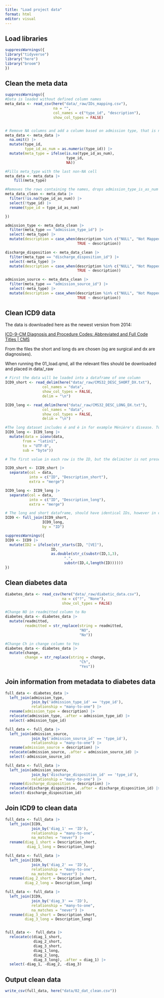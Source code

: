 ```yaml
---
title: "Load project data"
format: html
editor: visual
---
```


## Load libraries

```r
suppressWarnings({
library("tidyverse")
library("here")
library("broom")
})
```

## Clean the meta data

```r
suppressWarnings({
#Data is loaded without defined column names
meta_data <- read_csv(here("data/_raw/IDs_mapping.csv"),
                      na = "", 
                      col_names = c("type_id", "description"), 
                      show_col_types = FALSE)


# Remove NA columns and add a column based on admission type, that is numeric. The NA values in this, will be the names of the type of metadata the id describes. Also adds a meta_type column, which has the type in the cells that are NAs in the numeric type_id_as_num
meta_data <- meta_data |> 
  na.omit() |> 
  mutate(type_id, 
         type_id_as_num = as.numeric(type_id)) |> 
  mutate(meta_type = ifelse(is.na(type_id_as_num), 
                            type_id, 
                            NA))

#Fills meta_type with the last non-NA cell 
meta_data <- meta_data |> 
    fill(meta_type)

#Removes the rows containing the names, drops admission_type_is_as_num
meta_data_clean <- meta_data |> 
  filter(!is.na(type_id_as_num)) |> 
  select(!type_id) |> 
  rename(type_id = type_id_as_num)

})

admission_type <- meta_data_clean |> 
  filter(meta_type == "admission_type_id") |> 
  select(-meta_type) |> 
  mutate(description = case_when(description %in% c("NULL", "Not Mapped", "Not Available") ~ NA, 
                                 TRUE ~ description))

discharge_disposition <- meta_data_clean |> 
  filter(meta_type == "discharge_disposition_id") |> 
  select(-meta_type) |> 
  mutate(description = case_when(description %in% c("NULL", "Not Mapped", "Unknown/Invalid") ~ NA, 
                                 TRUE ~ description))

admission_source <- meta_data_clean |> 
  filter(meta_type == "admission_source_id") |> 
  select(-meta_type) |> 
  mutate(description = case_when(description %in% c("NULL", "Not Mapped", "Unknown/Invalid", "Not Available") ~ NA, 
                                 TRUE ~ description))
```

## Clean ICD9 data

The data is downloaded here as the newest version from 2014:

[ICD-9-CM Diagnosis and Procedure Codes: Abbreviated and Full Code Titles \| CMS](https://www.cms.gov/medicare/coding-billing/icd-10-codes/icd-9-cm-diagnosis-procedure-codes-abbreviated-and-full-code-titles)

From the files the short and long ds are chosen (sg are surgical and dx are diagnosises).

When running the 01_load.qmd, all the relevant files should be downloaded and placed in data/\_raw

```r
# First the data will be loaded into a dataframe of one column
ICD9_short <- read_delim(here("data/_raw/CMS32_DESC_SHORT_DX.txt"), 
                 col_names = "data", 
                 show_col_types = FALSE, 
                 delim = "\n")

ICD9_long <- read_delim(here("data/_raw/CMS32_DESC_LONG_DX.txt"), 
                 col_names = "data", 
                 show_col_types = FALSE, 
                 delim = "\n")

#The long dataset includes é and è in for example Ménière's disease. To deal with this, the data is converted to UTF-8
ICD9_long <- ICD9_long |> 
  mutate(data = iconv(data, 
        from = "latin1", 
        to = "UTF-8", 
        sub = "byte"))

# The first value in each row is the ID, but the delimiter is not preserved. Each row is therefore split at the first, and everything else is merged into the second column:

ICD9_short <- ICD9_short |> 
  separate(col = data,
           into = c("ID", "Description_short"), 
           extra = "merge")

ICD9_long <- ICD9_long |> 
  separate(col = data,
           into = c("ID", "Description_long"), 
           extra = "merge")

# The long and short dataframe, should have identical IDs, however in case there are some differences, we want all data, and therefore use full_join
ICD9 <- full_join(ICD9_short, 
                 ICD9_long, 
                 by = "ID")

suppressWarnings({
ICD9 <- ICD9 |> 
  mutate(ID2 = ifelse(str_starts(ID, "[VE]"),
                     ID,
                     as.double(str_c(substr(ID,1,3),
                           ".",
                           substr(ID,4,length(ID))))))
})
```

## Clean diabetes data

```r
diabetes_data <- read_csv(here("data/_raw/diabetic_data.csv"), 
                          na = c("?", "None"), 
                          show_col_types = FALSE)

#Change NO in readmitted column to No
diabetes_data <- diabetes_data |> 
  mutate(readmitted, 
         readmitted = str_replace(string = readmitted, 
                                  "NO", 
                                  "No"))

#Change Ch in change column to Yes
diabetes_data <- diabetes_data |> 
  mutate(change, 
         change = str_replace(string = change, 
                                  "Ch", 
                                  "Yes"))

```

## Join information from metadata to diabetes data

```r

full_data <- diabetes_data |> 
  left_join(admission_type,
            join_by('admission_type_id' == 'type_id'), 
            relationship = "many-to-one") |>
  rename(admission_type = description) |> 
  relocate(admission_type, .after = admission_type_id) |> 
  select(-admission_type_id)

full_data <- full_data |> 
  left_join(admission_source,
            join_by('admission_source_id' == 'type_id'), 
            relationship = "many-to-one") |>
  rename(admission_source = description) |> 
  relocate(admission_source, .after = admission_source_id) |> 
  select(-admission_source_id)

full_data <- full_data |> 
  left_join(admission_source,
            join_by('discharge_disposition_id' == 'type_id'), 
            relationship = "many-to-one") |>
  rename(discharge_disposition = description) |> 
  relocate(discharge_disposition, .after = discharge_disposition_id) |> 
  select(-discharge_disposition_id)

```

## Join ICD9 to clean data

```r
full_data <- full_data |> 
  left_join(ICD9, 
            join_by('diag_1' == 'ID'), 
            relationship = "many-to-one", 
            na_matches = "never") |> 
  rename(diag_1_short = Description_short, 
          diag_1_long = Description_long)

full_data <- full_data |> 
  left_join(ICD9, 
            join_by('diag_2' == 'ID'), 
            relationship = "many-to-one", 
            na_matches = "never") |> 
  rename(diag_2_short = Description_short, 
         diag_2_long = Description_long)

full_data <- full_data |> 
  left_join(ICD9, 
            join_by('diag_3' == 'ID'), 
            relationship = "many-to-one", 
            na_matches = "never") |> 
  rename(diag_3_short = Description_short,
         diag_3_long = Description_long)


full_data <-  full_data |> 
  relocate(c(diag_1_short, 
             diag_2_short, 
             diag_3_short, 
             diag_1_long, 
             diag_2_long, 
             diag_3_long), .after = diag_1) |> 
  select(-diag_1, -diag_2, -diag_3)
```

## Output clean data

```r
write_csv(full_data, here("data/02_dat_clean.csv"))
```
